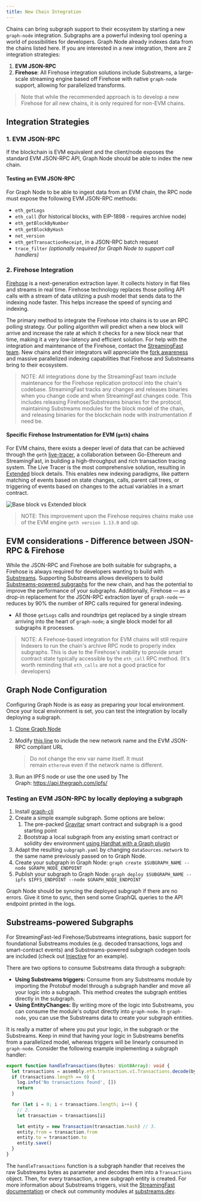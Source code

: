 ```yaml
---
title: New Chain Integration
---
```


Chains can bring subgraph support to their ecosystem by starting a new `graph-node` integration. Subgraphs are a powerful indexing tool opening a world of possibilities for developers. Graph Node already indexes data from the chains listed here. If you are interested in a new integration, there are 2 integration strategies:

1. **EVM JSON-RPC**
2. **Firehose**: All Firehose integration solutions include Substreams, a large-scale streaming engine based off Firehose with native `graph-node` support, allowing for parallelized transforms.

> Note that while the recommended approach is to develop a new Firehose for all new chains, it is only required for non-EVM chains.

## Integration Strategies

### 1. EVM JSON-RPC

If the blockchain is EVM equivalent and the client/node exposes the standard EVM JSON-RPC API, Graph Node should be able to index the new chain.

#### Testing an EVM JSON-RPC

For Graph Node to be able to ingest data from an EVM chain, the RPC node must expose the following EVM JSON-RPC methods:

- `eth_getLogs`
- `eth_call` (for historical blocks, with EIP-1898 - requires archive node)
- `eth_getBlockByNumber`
- `eth_getBlockByHash`
- `net_version`
- `eth_getTransactionReceipt`, in a JSON-RPC batch request
- `trace_filter` *(optionally required for Graph Node to support call handlers)*

### 2. Firehose Integration

[Firehose](https://firehose.streamingfast.io/firehose-setup/overview) is a next-generation extraction layer. It collects history in flat files and streams in real time. Firehose technology replaces those polling API calls with a stream of data utilizing a push model that sends data to the indexing node faster. This helps increase the speed of syncing and indexing.

The primary method to integrate the Firehose into chains is to use an RPC polling strategy. Our polling algorithm will predict when a new block will arrive and increase the rate at which it checks for a new block near that time, making it a very low-latency and efficient solution. For help with the integration and maintenance of the Firehose, contact the [StreamingFast team](https://www.streamingfast.io/firehose-integration-program). New chains and their integrators will appreciate the [fork awareness](https://substreams.streamingfast.io/documentation/consume/reliability-guarantees) and massive parallelized indexing capabilities that Firehose and Substreams bring to their ecosystem.

> NOTE: All integrations done by the StreamingFast team include maintenance for the Firehose replication protocol into the chain's codebase. StreamingFast tracks any changes and releases binaries when you change code and when StreamingFast changes code. This includes releasing Firehose/Substreams binaries for the protocol, maintaining Substreams modules for the block model of the chain, and releasing binaries for the blockchain node with instrumentation if need be.

#### Specific Firehose Instrumentation for EVM (`geth`) chains

For EVM chains, there exists a deeper level of data that can be achieved through the `geth` [live-tracer](https://github.com/ethereum/go-ethereum/releases/tag/v1.14.0), a collaboration between Go-Ethereum and StreamingFast, in building a high-throughput and rich transaction tracing system. The Live Tracer is the most comprehensive solution, resulting in [Extended](https://streamingfastio.medium.com/new-block-model-to-accelerate-chain-integration-9f65126e5425) block details. This enables new indexing paradigms, like pattern matching of events based on state changes, calls, parent call trees, or triggering of events based on changes to the actual variables in a smart contract.

![Base block vs Extended block](/img/extended-vs-base-substreams-blocks.png)

> NOTE: This improvement upon the Firehose requires chains make use of the EVM engine `geth version 1.13.0` and up.

## EVM considerations - Difference between JSON-RPC & Firehose

While the JSON-RPC and Firehose are both suitable for subgraphs, a Firehose is always required for developers wanting to build with [Substreams](https://substreams.streamingfast.io). Supporting Substreams allows developers to build [Substreams-powered subgraphs](/cookbook/substreams-powered-subgraphs) for the new chain, and has the potential to improve the performance of your subgraphs. Additionally, Firehose — as a drop-in replacement for the JSON-RPC extraction layer of `graph-node` — reduces by 90% the number of RPC calls required for general indexing.

- All those `getLogs` calls and roundtrips get replaced by a single stream arriving into the heart of `graph-node`; a single block model for all subgraphs it processes.

> NOTE: A Firehose-based integration for EVM chains will still require Indexers to run the chain's archive RPC node to properly index subgraphs. This is due to the Firehose's inability to provide smart contract state typically accessible by the `eth_call` RPC method. (It's worth reminding that `eth_calls` are not a good practice for developers)

## Graph Node Configuration

Configuring Graph Node is as easy as preparing your local environment. Once your local environment is set, you can test the integration by locally deploying a subgraph.

1. [Clone Graph Node](https://github.com/graphprotocol/graph-node)
2. Modify [this line](https://github.com/graphprotocol/graph-node/blob/master/docker/docker-compose.yml#L22) to include the new network name and the EVM JSON-RPC compliant URL

   > Do not change the env var name itself. It must remain `ethereum` even if the network name is different.

3. Run an IPFS node or use the one used by The Graph: https://api.thegraph.com/ipfs/

### Testing an EVM JSON-RPC by locally deploying a subgraph

1. Install [graph-cli](https://github.com/graphprotocol/graph-cli)
2. Create a simple example subgraph. Some options are below:
   1. The pre-packed [Gravitar](https://github.com/graphprotocol/example-subgraph/tree/f89bdd4628efa4badae7367d4919b3f648083323) smart contract and subgraph is a good starting point
   2. Bootstrap a local subgraph from any existing smart contract or solidity dev environment [using Hardhat with a Graph plugin](https://github.com/graphprotocol/hardhat-graph)
3. Adapt the resulting `subgraph.yaml` by changing `dataSources.network` to the same name previously passed on to Graph Node.
4. Create your subgraph in Graph Node: `graph create $SUBGRAPH_NAME --node $GRAPH_NODE_ENDPOINT`
5. Publish your subgraph to Graph Node: `graph deploy $SUBGRAPH_NAME --ipfs $IPFS_ENDPOINT --node $GRAPH_NODE_ENDPOINT`

Graph Node should be syncing the deployed subgraph if there are no errors. Give it time to sync, then send some GraphQL queries to the API endpoint printed in the logs.

## Substreams-powered Subgraphs

For StreamingFast-led Firehose/Substreams integrations, basic support for foundational Substreams modules (e.g. decoded transactions, logs and smart-contract events) and Substreams-powered subgraph codegen tools are included (check out [Injective](https://substreams.streamingfast.io/documentation/intro-getting-started/intro-injective/injective-first-sps) for an example).

There are two options to consume Substreams data through a subgraph:

- **Using Substreams triggers:** Consume from any Substreams module by importing the Protobuf model through a subgraph handler and move all your logic into a subgraph. This method creates the subgraph entities directly in the subgraph.
- **Using EntityChanges:** By writing more of the logic into Substreams, you can consume the module's output directly into `graph-node`. In `graph-node`, you can use the Substreams data to create your subgraph entities.

It is really a matter of where you put your logic, in the subgraph or the Substreams. Keep in mind that having your logic in Substreams benefits from a parallelized model, whereas triggers will be linearly consumed in `graph-node`. Consider the following example implementing a subgraph handler:

```ts
export function handleTransactions(bytes: Uint8Array): void {
  let transactions = assembly.eth.transaction.v1.Transactions.decode(bytes.buffer).trasanctions // 1.
  if (transactions.length == 0) {
    log.info('No transactions found', [])
    return
  }

  for (let i = 0; i < transactions.length; i++) {
    // 2.
    let transaction = transactions[i]

    let entity = new Transaction(transaction.hash) // 3.
    entity.from = transaction.from
    entity.to = transaction.to
    entity.save()
  }
}
```

The `handleTransactions` function is a subgraph handler that receives the raw Substreams bytes as parameter and decodes them into a `Transactions` object. Then, for every transaction, a new subgraph entity is created. For more information about Substreams triggers, visit the [StreamingFast documentation](https://substreams.streamingfast.io/documentation/consume/subgraph/triggers) or check out community modules at [substreams.dev](https://substreams.dev/).
